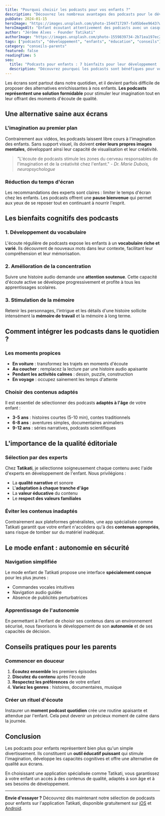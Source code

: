 ```yaml
---
title: "Pourquoi choisir les podcasts pour vos enfants ?"
description: "Découvrez les nombreux avantages des podcasts pour le développement de vos enfants : imagination, concentration, vocabulaire et bien plus encore."
pubDate: 2024-01-15
heroImage: "https://images.unsplash.com/photo-1544717297-fa95b6ee9643?w=800&h=400&fit=crop&crop=center"
heroImageAlt: "Enfant écoutant attentivement des podcasts avec un casque audio coloré"
author: "Jérôme Alves - Founder Tatikati"
authorImage: "https://images.unsplash.com/photo-1559839734-2b71ea197ec2?w=64&h=64&fit=crop&crop=face"
tags: ["podcasts", "développement", "enfants", "éducation", "conseils"]
category: "conseils-parents"
featured: false
readingTime: 5
seo:
  title: "Podcasts pour enfants : 7 bienfaits pour leur développement | Tatikati"
  description: "Découvrez pourquoi les podcasts sont bénéfiques pour vos enfants : développement de l'imagination, amélioration de la concentration, enrichissement du vocabulaire. Conseils d'experts."
---
```


Les écrans sont partout dans notre quotidien, et il devient parfois difficile de proposer des alternatives enrichissantes à nos enfants. **Les podcasts représentent une solution formidable** pour stimuler leur imagination tout en leur offrant des moments d'écoute de qualité.

## Une alternative saine aux écrans

### L'imagination au premier plan

Contrairement aux vidéos, les podcasts laissent libre cours à l'imagination des enfants. Sans support visuel, ils doivent **créer leurs propres images mentales**, développant ainsi leur capacité de visualisation et leur créativité.

> "L'écoute de podcasts stimule les zones du cerveau responsables de l'imagination et de la créativité chez l'enfant." - *Dr. Marie Dubois, neuropsychologue*

### Réduction du temps d'écran

Les recommandations des experts sont claires : limiter le temps d'écran chez les enfants. Les podcasts offrent une **pause bienvenue** qui permet aux yeux de se reposer tout en continuant à nourrir l'esprit.

## Les bienfaits cognitifs des podcasts

### 1. Développement du vocabulaire

L'écoute régulière de podcasts expose les enfants à un **vocabulaire riche et varié**. Ils découvrent de nouveaux mots dans leur contexte, facilitant leur compréhension et leur mémorisation.

### 2. Amélioration de la concentration

Suivre une histoire audio demande une **attention soutenue**. Cette capacité d'écoute active se développe progressivement et profite à tous les apprentissages scolaires.

### 3. Stimulation de la mémoire

Retenir les personnages, l'intrigue et les détails d'une histoire sollicite intensément la **mémoire de travail** et la mémoire à long terme.

## Comment intégrer les podcasts dans le quotidien ?

### Les moments propices

- **En voiture** : transformez les trajets en moments d'écoute
- **Au coucher** : remplacez la lecture par une histoire audio apaisante  
- **Pendant les activités calmes** : dessin, puzzle, construction
- **En voyage** : occupez sainement les temps d'attente

### Choisir des contenus adaptés

Il est essentiel de sélectionner des podcasts **adaptés à l'âge** de votre enfant :

- **3-5 ans** : histoires courtes (5-10 min), contes traditionnels
- **6-8 ans** : aventures simples, documentaires animaliers
- **9-12 ans** : séries narratives, podcasts scientifiques

## L'importance de la qualité éditoriale

### Sélection par des experts

Chez **Tatikati**, je sélectionne soigneusement chaque contenu avec l'aide d'experts en développement de l'enfant. Nous privilégions :

- La **qualité narrative** et sonore
- L'**adaptation à chaque tranche d'âge**  
- La **valeur éducative** du contenu
- Le **respect des valeurs familiales**

### Éviter les contenus inadaptés

Contrairement aux plateformes généralistes, une app spécialisée comme Tatikati garantit que votre enfant n'accédera qu'à des **contenus appropriés**, sans risque de tomber sur du matériel inadéquat.

## Le mode enfant : autonomie en sécurité

### Navigation simplifiée

Le mode enfant de Tatikati propose une interface **spécialement conçue** pour les plus jeunes :
- Commandes vocales intuitives
- Navigation audio guidée
- Absence de publicités perturbatrices

### Apprentissage de l'autonomie

En permettant à l'enfant de choisir ses contenus dans un environnement sécurisé, nous favorisons le développement de son **autonomie** et de ses capacités de décision.

## Conseils pratiques pour les parents

### Commencer en douceur

1. **Écoutez ensemble** les premiers épisodes
2. **Discutez du contenu** après l'écoute
3. **Respectez les préférences** de votre enfant
4. **Variez les genres** : histoires, documentaires, musique

### Créer un rituel d'écoute

Instaurer un **moment podcast quotidien** crée une routine apaisante et attendue par l'enfant. Cela peut devenir un précieux moment de calme dans la journée.

## Conclusion

Les podcasts pour enfants représentent bien plus qu'un simple divertissement. Ils constituent un **outil éducatif puissant** qui stimule l'imagination, développe les capacités cognitives et offre une alternative de qualité aux écrans.

En choisissant une application spécialisée comme Tatikati, vous garantissez à votre enfant un accès à des contenus de qualité, adaptés à son âge et à ses besoins de développement.

---

**Envie d'essayer ?** Découvrez dès maintenant notre sélection de podcasts pour enfants sur l'application Tatikati, disponible gratuitement sur [iOS](https://apps.apple.com/fr/app/tatikati) et [Android](https://play.google.com/store/apps/details?id=com.tatikati.app).
